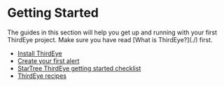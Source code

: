 
# Getting Started

<Callout type="info">
The guides in this section will help you get up and running with your first ThirdEye project.  
Make sure you have read [What is ThirdEye?](./) first.
</Callout>

* [Install ThirdEye](getting-started/install-thirdeye.md)
* [Create your first alert](getting-started/create-your-first-alert.md)
* [StarTree ThirdEye getting started checklist](getting-started/getting-started-checklist.md)
* [ThirdEye recipes](getting-started/how-tos/thirdeye_recipes.md)
